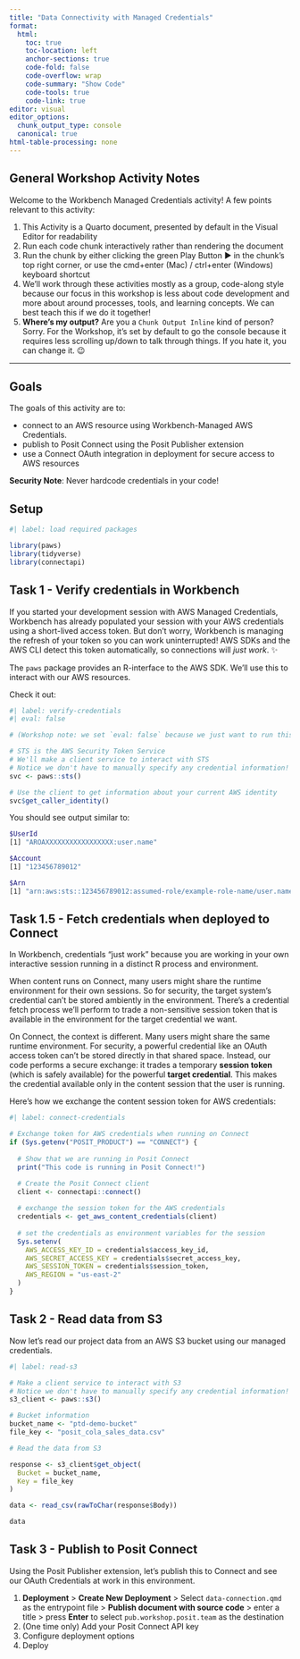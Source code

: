 ```yaml
---
title: "Data Connectivity with Managed Credentials"
format:
  html:
    toc: true
    toc-location: left
    anchor-sections: true
    code-fold: false
    code-overflow: wrap
    code-summary: "Show Code"
    code-tools: true
    code-link: true
editor: visual
editor_options: 
  chunk_output_type: console
  canonical: true
html-table-processing: none
---
```


## General Workshop Activity Notes

Welcome to the Workbench Managed Credentials activity! A few points relevant to this activity:

1.  This Activity is a Quarto document, presented by default in the Visual Editor for readability
2.  Run each code chunk interactively rather than rendering the document
3.  Run the chunk by either clicking the green Play Button ▶︎ in the chunk's top right corner, or use the cmd+enter (Mac) / ctrl+enter (Windows) keyboard shortcut
4.  We'll work through these activities mostly as a group, code-along style because our focus in this workshop is less about code development and more about around processes, tools, and learning concepts. We can best teach this if we do it together!
5.  **Where's my output?** Are you a `Chunk Output Inline` kind of person? Sorry. For the Workshop, it's set by default to go the console because it requires less scrolling up/down to talk through things. If you hate it, you can change it. 😉

------------------------------------------------------------------------

## Goals

The goals of this activity are to:

-   connect to an AWS resource using Workbench-Managed AWS Credentials.
-   publish to Posit Connect using the Posit Publisher extension
-   use a Connect OAuth integration in deployment for secure access to AWS resources

**Security Note**: Never hardcode credentials in your code!

## Setup

```r
#| label: load required packages

library(paws)
library(tidyverse)
library(connectapi)

```

## Task 1 - Verify credentials in Workbench

If you started your development session with AWS Managed Credentials, Workbench has already populated your session with your AWS credentials using a short-lived access token. But don't worry, Workbench is managing the refresh of your token so you can work uninterrupted! AWS SDKs and the AWS CLI detect this token automatically, so connections will *just work*. ✨

The `paws` package provides an R-interface to the AWS SDK. We'll use this to interact with our AWS resources.

Check it out:

```r
#| label: verify-credentials
#| eval: false

# (Workshop note: we set `eval: false` because we just want to run this interactively. We don't want it to run when we publish this report to Connect)

# STS is the AWS Security Token Service
# We'll make a client service to interact with STS
# Notice we don't have to manually specify any credential information!
svc <- paws::sts()

# Use the client to get information about your current AWS identity
svc$get_caller_identity()
```

You should see output similar to:

``` bash
$UserId
[1] "AROAXXXXXXXXXXXXXXXXX:user.name"

$Account
[1] "123456789012"

$Arn
[1] "arn:aws:sts::123456789012:assumed-role/example-role-name/user.name"
```

## Task 1.5 - Fetch credentials when deployed to Connect

In Workbench, credentials "just work" because you are working in your own interactive session running in a distinct R process and environment.

When content runs on Connect, many users might share the runtime environment for their own sessions. So for security, the target system's credential can't be stored ambiently in the environment. There's a credential fetch process we'll perform to trade a non-sensitive session token that is available in the environment for the target credential we want.

On Connect, the context is different. Many users might share the same runtime environment. For security, a powerful credential like an OAuth access token can't be stored directly in that shared space. Instead, our code performs a secure exchange: it trades a temporary **session token** (which is safely available) for the powerful **target credential**. This makes the credential available only in the content session that the user is running.

Here's how we exchange the content session token for AWS credentials:

```r
#| label: connect-credentials

# Exchange token for AWS credentials when running on Connect
if (Sys.getenv("POSIT_PRODUCT") == "CONNECT") {
  
  # Show that we are running in Posit Connect
  print("This code is running in Posit Connect!")

  # Create the Posit Connect client
  client <- connectapi::connect()
    
  # exchange the session token for the AWS credentials
  credentials <- get_aws_content_credentials(client)
  
  # set the credentials as environment variables for the session
  Sys.setenv(
    AWS_ACCESS_KEY_ID = credentials$access_key_id,
    AWS_SECRET_ACCESS_KEY = credentials$secret_access_key,
    AWS_SESSION_TOKEN = credentials$session_token,
    AWS_REGION = "us-east-2"
  )
}
```

## Task 2 - Read data from S3

Now let's read our project data from an AWS S3 bucket using our managed credentials.

```r
#| label: read-s3

# Make a client service to interact with S3
# Notice we don't have to manually specify any credential information!
s3_client <- paws::s3()

# Bucket information
bucket_name <- "ptd-demo-bucket"
file_key <- "posit_cola_sales_data.csv"

# Read the data from S3

response <- s3_client$get_object(
  Bucket = bucket_name,
  Key = file_key
)

data <- read_csv(rawToChar(response$Body))

data
```

## Task 3 - Publish to Posit Connect

Using the Posit Publisher extension, let's publish this to Connect and see our OAuth Credentials at work in this environment.

1.  **Deployment** \> **Create New Deployment** \> Select `data-connection.qmd` as the entrypoint file \> **Publish document with source code** \> enter a title \> press **Enter** to select `pub.workshop.posit.team` as the destination
2.  (One time only) Add your Posit Connect API key
3.  Configure deployment options
4.  Deploy